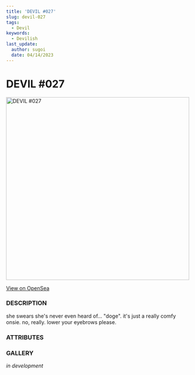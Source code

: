 ```yaml
---
title: 'DEVIL #027'
slug: devil-027
tags:
  - Devil
keywords:
  - Devilish
last_update:
  author: sugoi
  date: 04/14/2023
---
```



# DEVIL #027

<img src="https://nft-cdn.alchemy.com/eth-mainnet/770cb120f47cd48a74906f2a340bc66c" alt="DEVIL #027" width="500" />

[View on OpenSea](https://opensea.io/assets/ethereum/0x231EDa2D0E36E5254515B7625D1201f7b4617cf4/28)

### DESCRIPTION

she swears she's never even heard of... "doge". it's just a really comfy onsie. no, really. lower your eyebrows please.

### ATTRIBUTES

<AttributeTag traitType="HUMANITY" value="HIGH" />
<AttributeTag traitType="NATURE" value="MUCH EXCITE SUCH WOW" />
<AttributeTag traitType="TYPE" value="DEVIL" />
<AttributeTag traitType="SUBTYPE" value="IMP" />


### GALLERY

*in development*

